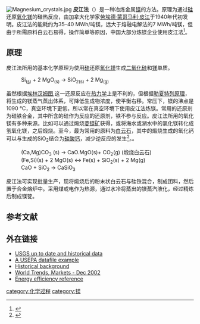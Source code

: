 [[Image:Magnesium_crystals.jpg|thumb]]
'''皮江法'''（{{lang-en| '''Pidgeon process'''}}）是一种冶炼金属[[镁|镁]]的方法。原理为通过[[硅|硅]]还原[[氧化镁|氧化镁]]的硅热反应，由加拿大化学家[[劳埃德·蒙哥马利·皮江|劳埃德·蒙哥马利·皮江]]于1940年代初发明。皮江法的能耗约为35–40 MWh/吨镁，远大于熔融电解法的7 MWh/吨镁，但由于所需原料白云石易得，操作简单等原因，中国大部分炼镁企业使用皮江法<ref>{{cite journal |author1=高峰, 聂祚仁, 王志宏,等. |title=中国皮江法炼镁的资源消耗和环境影响分析 |journal=中国有色金属学报 |volume=2006 |issue=16(8): |page=1456-1461}}</ref>。

==原理==
皮江法所用的基本化学原理为使用[[硅|硅]]还原[[氧化镁|氧化镁]]生成[[二氧化硅|二氧化硅]]和[[镁|镁]]单质。
: Si<sub>([[solid|s]])</sub> + 2 MgO<sub>(s)</sub> → SiO<sub>2(s)</sub> + 2 Mg<sub>(g)</sub>

虽然根据[[埃林汉姆图|埃林汉姆图]],这一还原反应在[[化学热力学|热力学]]上是不利的，但根据[[勒夏特列原理|勒夏特列原理]]，将生成的镁蒸气蒸出体系，可降低生成物浓度，使平衡右移。常压下，镁的沸点是1090 °C，真空环境下更低，所以常在真空环境下使用皮江法炼镁。常用的还原剂为硅铁合金，其中所含的硅作为反应的还原剂，铁不参与反应。皮江法所用的氧化镁有多种来源。比如可以通过煅烧[[菱镁矿|菱镁矿]]获得，或将海水或湖水中的氯化镁转化成氢氧化镁，之后煅烧。至今，最为常用的原料为[[白云石|白云石]]，其中的煅烧生成的氧化钙可以与生成的SiO<sub>2</sub>结合为[[硅酸钙|硅酸钙]]，减少逆反应的发生<ref>{{cite journal |author1=刘金平, 杨雪春, 谢水生,等 |title=皮江法炼镁技术的缺陷及改进途径 |journal=冶金能源 |volume=2005 |issue=24(5) |page=21-23}}</ref>。。

: (Ca,Mg)CO<sub>3</sub> (s) → CaO.MgO(s)+ CO<sub>2</sub>(g) (煅烧白云石)
: (Fe,Si)(s) + 2 MgO(s) ↔ Fe(s) + SiO<sub>2</sub>(s) + 2 Mg(g)
: CaO + SiO<sub>2</sub> → CaSiO<sub>3</sub>

皮江法可实现批量生产，现将煅烧后的粉末状白云石与硅铁混合，制成团料，然后置于合金熔炉中。采用煤或电作为热源，通过水冷将蒸出的镁蒸汽液化，经过精炼后制成镁锭。

== 参考文献 ==
<references/>

==外在链接==
*[http://minerals.usgs.gov/minerals/pubs/commodity/magnesium/ USGS up to date and historical data] {{Wayback|url=http://minerals.usgs.gov/minerals/pubs/commodity/magnesium/ |date=20190227084508 }}
*[http://www.epa.gov/epaoswer/other/mining/minedock/id/id4-msi.pdf A USEPA datafile example] {{Wayback|url=http://www.epa.gov/epaoswer/other/mining/minedock/id/id4-msi.pdf |date=20040908021926 }}
*[http://www.nrc-cnrc.gc.ca/education/sti-1940s_pidgeon_e.html Historical background] {{Wayback|url=http://www.nrc-cnrc.gc.ca/education/sti-1940s_pidgeon_e.html |date=20050929150355 }}
*[http://www.azom.com/details.asp?ArticleID=1801 World Trends, Markets - Dec 2002] {{Wayback|url=http://www.azom.com/details.asp?ArticleID=1801 |date=20090919173418 }}
*[http://www.chemlink.com.au/mag&oxide.htm Energy efficiency reference] {{Wayback|url=http://www.chemlink.com.au/mag%26oxide.htm |date=20210416164401 }}

[[category:化学过程|category:化学过程]]
[[category:镁|category:镁]]